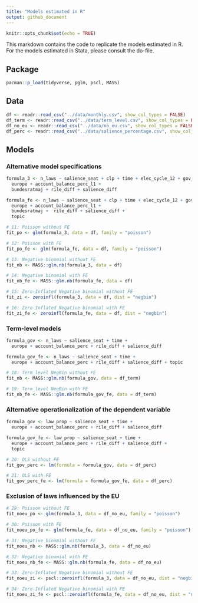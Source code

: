 ```yaml
---
title: "Models estimated in R"
output: github_document
---
```


```r
knitr::opts_chunk$set(echo = TRUE)
```

This markdown contains the code to replicate the models estimated in R. For the models estimated in Stata, please consult the do-file. 

## Package

```r
pacman::p_load(tidyverse, pglm, pscl, MASS)
```


## Data

```r
df <- readr::read_csv("../data/monthly.csv", show_col_types = FALSE)
df_term <- readr::read_csv("../data/term_level.csv", show_col_types = FALSE)
df_no_eu <- readr::read_csv("../data/no_eu.csv", show_col_types = FALSE)
df_perc <- readr::read_csv("../data/salience_percentage.csv", show_col_types = FALSE)
```

## Models

### Alternative model specifications

```r
formula_3 <- n_laws ~ salience_seat + clp + time + elec_cycle_12 + gov_pop_l1 + 
  europe + account_balance_perc_l1 +
  bundesratmaj + rile_diff + salience_diff 

formula_fe <- n_laws ~ salience_seat + clp + time + elec_cycle_12 + gov_pop_l1 +
  europe + account_balance_perc_l1 +
  bundesratmaj +  rile_diff + salience_diff +
  topic

# 11: Poisson without FE
fit_po <- glm(formula_3, data = df, family = "poisson")

# 12: Poisson with FE
fit_po_fe <- glm(formula_fe, data = df, family = "poisson")

# 13: Negative binomial without FE
fit_nb <- MASS::glm.nb(formula_3, data = df)

# 14: Negative binomial with FE
fit_nb_fe <- MASS::glm.nb(formula_fe, data = df)

# 15: Zero-Inflated Negative binomial without FE
fit_zi <- zeroinfl(formula_3, data = df, dist = "negbin")

# 16: Zero-Inflated Negative binomial with FE
fit_zi_fe <- zeroinfl(formula_fe, data = df, dist = "negbin")
```

### Term-level models

```r
formula_gov <- n_laws ~ salience_seat + time + 
  europe + account_balance_perc + rile_diff + salience_diff 

formula_gov_fe <- n_laws ~ salience_seat + time + 
  europe + account_balance_perc + rile_diff + salience_diff + topic

# 18: Term_level NegBin without FE
fit_nb <- MASS::glm.nb(formula_gov, data = df_term)

# 19: Term_level NegBin with FE
fit_nb_fe <- MASS::glm.nb(formula_gov_fe, data = df_term)
```


### Alternative operationalization of the dependent variable

```r
formula_gov <- law_prop ~ salience_seat + time + 
  europe + account_balance_perc + rile_diff + salience_diff 

formula_gov_fe <- law_prop ~ salience_seat + time + 
  europe + account_balance_perc + rile_diff + salience_diff +
  topic

# 20: OLS without FE
fit_gov_perc <- lm(formula = formula_gov, data = df_perc)

# 21: OLS with FE
fit_gov_perc_fe <- lm(formula = formula_gov_fe, data = df_perc)
```

### Exclusion of laws influenced by the EU

```r
# 29: Poisson without FE
fit_noeu_po <- glm(formula_3, data = df_no_eu, family = "poisson")

# 30: Poisson with FE
fit_noeu_po_fe <- glm(formula_fe, data = df_no_eu, family = "poisson")

# 31: Negative binomial without FE
fit_noeu_nb <- MASS::glm.nb(formula_3, data = df_no_eu)

# 32: Negative binomial with FE
fit_noeu_nb_fe <- MASS::glm.nb(formula_fe, data = df_no_eu)

# 33: Zero-Inflated Negative binomial without FE
fit_noeu_zi <- pscl::zeroinfl(formula_3, data = df_no_eu, dist = "negbin")

# 34: Zero-Inflated Negative binomial with FE
fit_noeu_zi_fe <- pscl::zeroinfl(formula_fe, data = df_no_eu, dist = "negbin")
```




